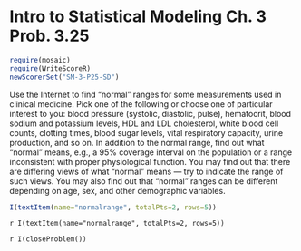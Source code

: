 Intro to Statistical Modeling Ch. 3 Prob. 3.25
========================================================
```{r include=FALSE}
require(mosaic)
require(WriteScoreR)
newScorerSet("SM-3-P25-SD")
```

Use the Internet to find "normal" ranges for some measurements used
in clinical medicine.  Pick one of the following or choose one of
particular interest to you: blood pressure (systolic, diastolic,
pulse), hematocrit, blood sodium and potassium levels, HDL and LDL
cholesterol, white blood cell counts, clotting times, blood sugar
levels, vital respiratory capacity, urine production, and so on.  In addition to the normal range, find out what
"normal" means, e.g., a 95% coverage interval on the population or
a range inconsistent with proper physiological function.  You may find
out that there are differing views of what "normal" means --- try to
indicate the range of such views.  You may also find out that
"normal" ranges can be different depending on age, sex, and other
demographic variables.

```{r include=FALSE, eval=FALSE}
I(textItem(name="normalrange", totalPts=2, rows=5))
```

`r I(textItem(name="normalrange", totalPts=2, rows=5))`

`r I(closeProblem())`

